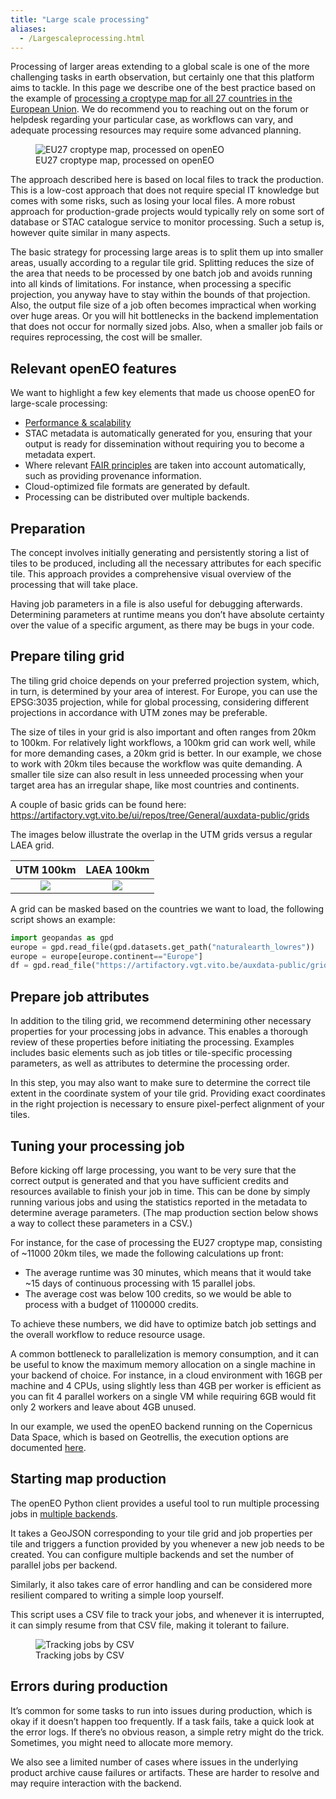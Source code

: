 ```yaml
---
title: "Large scale processing"
aliases: 
  - /Largescaleprocessing.html
---
```


Processing of larger areas extending to a global scale is one of the more challenging tasks in earth observation, 
but certainly one that this platform aims to tackle. In this page we describe one of the best practice based on the example of [processing a croptype map for all 27 countries in the European Union](https://github.com/openEOPlatform/openeo-classification){target="_blank"}. We do recommend you to reaching out on the forum or helpdesk regarding your particular case, as workflows can vary, and adequate processing resources may require some advanced planning.

![EU27 croptype map, processed on openEO](_images/EU27croptypemap.png)

The approach described here is based on local files to track the production. This is a low-cost approach that does not require special IT knowledge but comes with some risks, such as losing your local files. A more robust approach for production-grade projects would typically rely on some sort of database or STAC catalogue service to monitor processing. Such a setup is, however quite similar in many aspects.

The basic strategy for processing large areas is to split them up into smaller areas, usually according to a regular tile grid. Splitting reduces the size of the area that needs to be processed by one batch job and avoids running into all kinds of limitations. For instance, when processing a specific projection, you anyway have to stay within the bounds of that projection. Also, the output file size of a job often becomes impractical when working over huge areas. Or you will hit bottlenecks in the backend implementation that does not occur for normally sized jobs. Also, when a smaller job fails or requires reprocessing, the cost will be smaller.

## Relevant openEO features

We want to highlight a few key elements that made us choose openEO for large-scale processing:

- [Performance & scalability](https://openeo.org/documentation/1.0/developers/backends/performance.html){target="_blank"}
- STAC metadata is automatically generated for you, ensuring that your output is ready for dissemination without requiring you to become a metadata expert.
- Where relevant [FAIR principles](fair.qmd) are taken into account automatically, such as providing provenance information.
- Cloud-optimized file formats are generated by default.
- Processing can be distributed over multiple backends.


## Preparation

The concept involves initially generating and persistently storing a list of tiles to be produced, including all the necessary attributes for each specific tile. This approach provides a comprehensive visual overview of the processing that will take place.

Having job parameters in a file is also useful for debugging afterwards. Determining parameters at runtime means you don't 
have absolute certainty over the value of a specific argument, as there may be bugs in your code.

## Prepare tiling grid

The tiling grid choice depends on your preferred projection system, which, in turn, is determined by your area of interest. For Europe, you can use the EPSG:3035 projection, while for global processing, considering different projections in accordance with UTM zones may be preferable.

The size of tiles in your grid is also important and often ranges from 20km to 100km. For relatively light workflows, a 100km grid can work well, while for more demanding cases, a 20km grid is better. In our example, we chose to work with 20km tiles because the workflow was quite demanding. A smaller tile size can also result in less unneeded processing when your target area has an irregular shape, like most countries and continents.

A couple of basic grids can be found here: 
[https://artifactory.vgt.vito.be/ui/repos/tree/General/auxdata-public/grids](https://artifactory.vgt.vito.be/ui/repos/tree/General/auxdata-public/grids){target="blank"}

The images below illustrate the overlap in the UTM grids versus a regular LAEA grid.


UTM 100km             |  LAEA 100km
:-------------------------:|:-------------------------:
![](_images/UTM100.png)|  ![](_images/LAEA100.png)


A grid can be masked based on the countries we want to load, the following script shows an example:

```python
import geopandas as gpd
europe = gpd.read_file(gpd.datasets.get_path("naturalearth_lowres"))
europe = europe[europe.continent=="Europe"]
df = gpd.read_file("https://artifactory.vgt.vito.be/auxdata-public/grids/LAEA-20km.gpkg",mask=europe)
```

## Prepare job attributes

In addition to the tiling grid, we recommend determining other necessary properties for your processing jobs in advance. This enables a thorough review of these properties before initiating the processing. Examples includes basic elements such as job titles or tile-specific processing parameters, as well as attributes to determine the processing order.

In this step, you may also want to make sure to determine the correct tile extent in the coordinate system of your tile grid. Providing exact coordinates in the right projection is necessary to ensure pixel-perfect alignment of your tiles.

## Tuning your processing job

Before kicking off large processing, you want to be very sure that the correct output is generated and that you have sufficient credits and resources available to finish your job in time. This can be done by simply running various jobs and using the statistics reported in the metadata to determine average parameters. (The map production section below shows a way to collect these parameters in a CSV.)

For instance, for the case of processing the EU27 croptype map, consisting of ~11000 20km tiles, we made the following calculations up front:

- The average runtime was 30 minutes, which means that it would take ~15 days of continuous processing with 15 parallel jobs.
- The average cost was below 100 credits, so we would be able to process with a budget of 1100000 credits.

To achieve these numbers, we did have to optimize batch job settings and the overall workflow to reduce resource usage.

A common bottleneck to parallelization is memory consumption, and it can be useful to know the maximum memory allocation on a single machine in your backend of choice. For instance, in a cloud environment with 16GB per machine and 4 CPUs, using slightly less than 4GB per worker is efficient as you can fit 4 parallel workers on a single VM while requiring 6GB would fit only 2 workers and leave about 4GB unused.

In our example, we used the openEO backend running on the Copernicus Data Space, which is based on Geotrellis, the execution options are documented [here](/jobconfigurations.html#customizing-batch-job-resources).

## Starting map production

The openEO Python client provides a useful tool to run multiple processing jobs in [multiple backends](https://open-eo.github.io/openeo-python-client/cookbook/job_manager.html){target="_blank"}.

It takes a GeoJSON corresponding to your tile grid and job properties per tile and triggers a function provided by you whenever a new job needs to be created. You can configure multiple backends and set the number of parallel jobs per backend. 

Similarly, it also takes care of error handling and can be considered more resilient compared to writing a simple loop yourself.

This script uses a CSV file to track your jobs, and whenever it is interrupted, it can simply resume from that CSV file, making it tolerant to failure.

![Tracking jobs by CSV](_images/trackingcsv.png)

## Errors during production

It's common for some tasks to run into issues during production, which is okay if it doesn't happen too frequently. If a task fails, take a quick look at the error logs. If there's no obvious reason, a simple retry might do the trick. Sometimes, you might need to allocate more memory. 

We also see a limited number of cases where issues in the underlying product archive cause failures or artifacts. These are harder to resolve and may require interaction with the backend.

